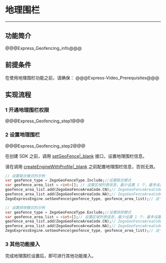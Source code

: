 # 地理围栏

- - -

## 功能简介


@@@Express_Geofencing_info@@@

## 前提条件

在使用地理围栏功能之前，请确保：
@@@Express-Video_Prerequisites@@@

## 实现流程

### 1 开通地理围栏权限

@@@Express_Geofencing_step1@@@


### 2 设置地理围栏

@@@Express_Geofencing_step2@@@

在创建 SDK 之前，调用 [setGeoFence\|_blank](/unique-api/express-video-sdk/zh/dart_flutter/zego_express_engine/ZegoExpressEngine/setGeoFence.html) 接口，设置地理围栏信息。



<div class="mk-warning">

请在调用 [createEngineWithProfile\|_blank](/unique-api/express-video-sdk/zh/dart_flutter/zego_express_engine/ZegoExpressEngine/createEngineWithProfile.html) 之前配置地理围栏信息，否则无效。
</div>


```dart
// 设置联合模式的示例
var geofence_type = ZegoGeoFenceType.Include;//设置联合模式
var geofence_area_list = <int>[]; // 设置区域列表信息，最少设置 1 个，最多设置不得大于 SDK 所支持个数
geofence_area_list.add(ZegoGeoFenceAreaCode.CN);// ZegoGeoFenceAreaCode.CN
geofence_area_list.add(ZegoGeoFenceAreaCode.NA);// ZegoGeoFenceAreaCode.NA
ZegoExpressEngine.setGeoFence(geofence_type, geofence_area_list);// 这个接口是静态方法，在 createEngineWithProfile 之前调用

// 设置排除模式的示例
var geofence_type = ZegoGeoFenceType.Exclude;//设置排除模式
var geofence_area_list = <int>[];// 设置区域列表信息，最少设置 1 个，最多设置不得大于等于 SDK 所支持个数
geofence_area_list.add(ZegoGeoFenceAreaCode.CN);// ZegoGeoFenceAreaCode.CN
geofence_area_list.add(ZegoGeoFenceAreaCode.NA);// ZegoGeoFenceAreaCode.NA
ZegoExpressEngine.setGeoFence(geofence_type, geofence_area_list);// 这个接口是静态方法，在 createEngineWithProfile 之前调用
```

### 3 其他功能接入

完成地理围栏设置后，即可进行其他功能接入。
